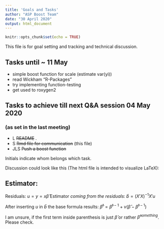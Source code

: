 ```yaml
---
title: 'Goals and Tasks'
author: "ASP Boost Team"
date: "30 April 2020"
output: html_document
---
```


```r
knitr::opts_chunk$set(echo = TRUE)
```

This file is for goal setting and tracking and technical discussion.

## Tasks until ~ 11 May

* simple boost function for scale (estimate var(yi))
* read Wickham "R-Packages"
* try implementing function-testing
* get used to roxygen2






## Tasks to achieve till next Q&A session 04 May 2020 
### (as set in the last meeting)

* L ~~README~~ . 
* S ~~Rmd file for communication~~  (this file)
* JLS ~~Push a boost function~~ 

Initials indicate whom belongs which task. 

Discussion could look like this (The html file is intended to visualize LaTeX):

## Estimator:

Residuals: $u = y = x\hat{\beta}$
Estimator *coming from the residuals*: $\hat{b} = (X'X)^{-1} X'u$

After inserting $u$ in $\hat{b}$ the base formula results:
$\hat{\beta}^{t}= \hat{\beta}^{t-1} + v(\hat{\beta} - \hat{\beta}^{t-1})$

I am unsure, if the first term inside parenthesis is just $\hat{\beta}$ or rather $\hat{\beta}^{something}$. Please check. 


